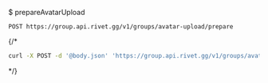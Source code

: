 $ prepareAvatarUpload
```
POST https://group.api.rivet.gg/v1/groups/avatar-upload/prepare
```


{/*<RequestExample>
```bash curl
curl -X POST -d '@body.json' 'https://group.api.rivet.gg/v1/groups/avatar-upload/prepare'
```
</RequestExample>*/}
